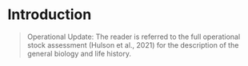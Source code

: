# Introduction

> Operational Update: The reader is referred to the full operational stock assessment (Hulson et al., 2021) for the  description of the general biology and life history.
